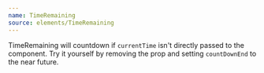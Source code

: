 ```yaml
---
name: TimeRemaining
source: elements/TimeRemaining
---
```


TimeRemaining will countdown if `currentTime` isn't directly passed to the
component. Try it yourself by removing the prop and setting `countDownEnd` to
the near future.

<Playground>
  <TimeRemaining
    currentTime="2019-01-02T20:15:00.000-04:00"
    countdownEnd="2019-01-03T20:15:00.000-04:00"
    highlight="purple100"
  />
</Playground>

<Playground title="Out of time">
  <TimeRemaining
    currentTime="2019-01-02T20:15:00.000-04:00"
    countdownEnd="2019-01-03T20:15:00.000-04:00"
    highlight="purple100"
    labelWithoutTimeRemaining="Custom label without time remaining"
    labelWithTimeRemaining="Custom label with time remaining"
    timerFontSize="4"
    labelFontSize="2"
  />
</Playground>
